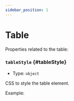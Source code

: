 ```yaml
---
sidebar_position: 1
---
```


# Table

Properties related to the table:

### `tableStyle` {#tableStyle}

- Type: `object`
<!-- CSSObject - min width not allowed -->

CSS to style the table element.

Example:

<active-table></active-table>
